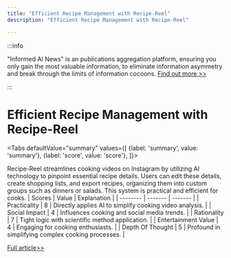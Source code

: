 ```yaml
---
title: "Efficient Recipe Management with Recipe-Reel"
description: "Efficient Recipe Management with Recipe-Reel"

---
```



:::info

"Informed AI News" is an publications aggregation platform, ensuring you only gain the most valuable information, to eliminate information asymmetry and break through the limits of information cocoons.  [Find out more >>](/)

:::

# Efficient Recipe Management with Recipe-Reel


<Tabs
	defaultValue="summary"
	values={[
	{label: 'summary', value: 'summary'},
	{label: 'score', value: 'score'},
]}>
<TabItem value="summary">


Recipe-Reel streamlines cooking videos on Instagram by utilizing AI technology to pinpoint essential recipe details. Users can edit these details, create shopping lists, and export recipes, organizing them into custom groups such as dinners or salads. This system is practical and efficient for cooks.
</TabItem>
<TabItem value="score">
	| Scores     | Value   | Explanation |
	| -------- | ------- | ------- |
	| Practicality  | 8    | Directly applies AI to simplify cooking video analysis.    |
	| Social Impact | 4     | Influences cooking and social media trends.    |
	| Rationality    | 7    | Tight logic with scientific method application.    |
	| Entertainment Value    | 4    | Engaging for cooking enthusiasts.    |
	| Depth Of Thought    | 5    | Profound in simplifying complex cooking processes.    |
</TabItem>
</Tabs>

[Full article>>](https://www.producthunt.com/posts/recipe-reel)
